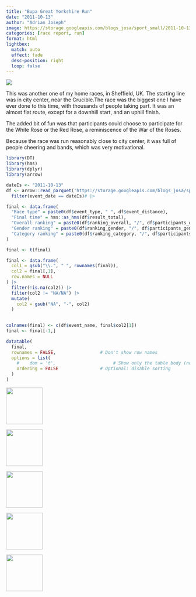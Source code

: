 ```yaml
---
title: "Bupa Great Yorkshire Run"
date: "2011-10-13"
author: "Adrian Joseph"
image: https://storage.googleapis.com/blogs_josa/sport_small/2011-10-13_BUPA_GREAT_YORKSHIRE_RUN/img/01.png
categories: [race report, run]
format: html
lightbox:
  match: auto
  effect: fade
  desc-position: right
  loop: false
---
```


![](https://storage.googleapis.com/blogs_josa/sport_small/2011-10-13_BUPA_GREAT_YORKSHIRE_RUN/img/01.png)

This was another one of my home races, in Sheffield, UK. The starting line was in city center, near the Crucible.The race was the biggest one I have ever done to this time, with thousands of people taking part. It was an almost flat route, except for a downhill start, and an uphill finish.

The added bit of fun was that participants could choose to participate for the White Rose or the Red Rose, a reminiscence of the War of the Roses.

Because the race was run reasonably close to city center, it was full of people cheering and bands, which was very motivational.

```r
library(DT)
library(hms)
library(dplyr)
library(arrow)

dateIs <- "2011-10-13"
df <- arrow::read_parquet('https://storage.googleapis.com/blogs_josa/sport/parquets/main_dataset.parquet') |>
  filter(event_date == dateIs)# |>

final <- data.frame(
  "Race type" = paste0(df$event_type, " ", df$event_distance),
  "Final time" = hms::as_hms(df$result_total),
  "Overall ranking" = paste0(df$ranking_overall, "/", df$participants_overall),
  "Gender ranking" = paste0(df$ranking_gender, "/", df$participants_gender),
  "Category ranking" = paste0(df$ranking_category, "/", df$participants_category)
)

final <- t(final)

final <- data.frame(
  col1 = gsub("\\.", " ", rownames(final)),
  col2 = final[,1], 
  row.names = NULL
) |>
  filter(!is.na(col2)) |>
  filter(col2 != "NA/NA") |>
  mutate(
    col2 = gsub("NA", "-", col2)
  )
  

colnames(final) <- c(df$event_name, final$col2[1])
final <- final[-1,]

datatable(
  final,
  rownames = FALSE,                 # Don't show row names
  options = list(
    #    dom = 't',                      # Show only the table body (no search, no pagination, no header)
    ordering = FALSE                # Optional: disable sorting
  )
)
```


::: {layout-ncol=4}
![](https://storage.googleapis.com/blogs_josa/sport_small/2011-10-13_BUPA_GREAT_YORKSHIRE_RUN/img/01.png){ width="100" group="hi" }

![](https://storage.googleapis.com/blogs_josa/sport_small/2011-10-13_BUPA_GREAT_YORKSHIRE_RUN/img/02.png){ width="100" group="hi" }

![](https://storage.googleapis.com/blogs_josa/sport_small/2011-10-13_BUPA_GREAT_YORKSHIRE_RUN/img/03.png){ width="100" group="hi" }

![](https://storage.googleapis.com/blogs_josa/sport_small/2011-10-13_BUPA_GREAT_YORKSHIRE_RUN/img/orig-chaa1267.jpg){ width="100" group="hi" }

![](https://storage.googleapis.com/blogs_josa/sport_small/2011-10-13_BUPA_GREAT_YORKSHIRE_RUN/img/orig-chag0783.jpg){ width="100" group="hi" }


:::
